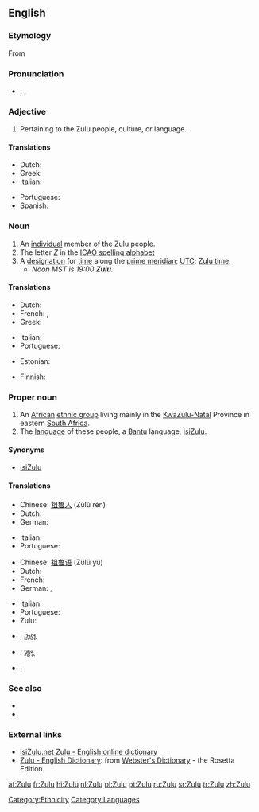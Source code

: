 {{wikipedia|Zulu (disambiguation)}}
{{interwiktionary|code=zu}}
{{also|zulu}}
==English==

===Etymology===
From {{etyl|zu}}

===Pronunciation===
* {{enPR|zo͞o'lo͞o}}, {{IPA|/ˈzuːluː/}}, {{SAMPA|/"zu:lu:/}}

===Adjective===
{{en-adj|-}}

# Pertaining to the Zulu people, culture, or language.

====Translations====
{{trans-top|pertaining to the Zulu people, culture, or language}}
* Dutch: {{t+|nl|Zoeloe}}
* Greek: {{t-|el|Ζουλού|sc=Grek}}
* Italian: {{t-|it|zulù}}
{{trans-mid}}
* Portuguese: {{t+|pt|zulu}}
* Spanish: {{t+|es|zulú}}
{{trans-bottom}}

===Noun===
{{en-noun}}

# An [[individual]] member of the Zulu people.
# The letter ''[[Z]]'' in the [[ICAO spelling alphabet]]
# A [[designation]] for [[time]] along the [[prime meridian]]; [[UTC]]; [[Zulu time]].
#* ''Noon MST is 19:00 '''Zulu'''.''

====Translations====
{{trans-top|member of the Zulu people}}
* Dutch: {{t+|nl|Zoeloe|m}}
* French: {{t+|fr|Zoulou|m}}, {{t+|fr|Zouloue|f}}
* Greek: {{t-|el|Ζουλού|sc=Grek}}
{{trans-mid}}
* Italian: {{t-|it|zulù|m|f}}
* Portuguese: {{t+|pt|zulu}}
{{trans-bottom}}

{{trans-top|the letter "Z" in ICAO spelling alphabet}}
* Estonian: {{t-|et|Zürich}}
{{trans-mid}}
* Finnish: {{t|fi|Tseta}}
{{trans-bottom}}

===Proper noun===
{{en-proper noun}}

# An [[African]] [[ethnic group]] living mainly in the [[KwaZulu-Natal]] Province in eastern [[South Africa]].
# The [[language]] of these people, a [[Bantu]] language; [[isiZulu]].

====Synonyms====
* {{italbrac|language}} [[isiZulu]]

====Translations====
{{trans-top|African ethnic group}}
* Chinese: [[祖鲁人]] (Zǔlǔ rén)
* Dutch: {{t|nl|Zoeloes||p}}
* German: {{t-|de|Zulu}}
{{trans-mid}}
* Italian: {{t-|it|zulù|m|f}}
* Portuguese: {{t+|pt|zulu}}
{{trans-bottom}}

{{trans-top|language}}
* Chinese: [[祖鲁语]] (Zǔlǔ yǔ)
* Dutch: {{t+|nl|Zoeloe|n}}
* French: {{t+|fr|zoulou|m}}
* German: {{t-|de|Zulu}}, {{t-|de|Bantu}}
{{trans-mid}}
* Italian: {{t-|it|zulù|m}}
* Portuguese: {{t+|pt|zulu}}
* Zulu: {{t-|zu|isiZulu|xs=Zulu}}
{{trans-bottom}}

{{checktrans-top}}
* {{ttbc|Gujarati}}: [[ઝૂલૂ]]
* {{ttbc|Hindi}}: [[ज़ूलू]]
{{trans-mid}}
* {{ttbc|Interlingua}}: {{t-|ia|Zulu|xs=Interlingua}}
{{trans-bottom}}

===See also===
* {{langcat}}
* {{ISO 639|link=Ethnologue|1code=zu|code=zul}}

===External links===
* [http://isizulu.net/ isiZulu.net Zulu - English online dictionary]
* [http://www.websters-online-dictionary.org/definition/Zulu-english/ Zulu - English Dictionary]: from [http://www.websters-online-dictionary.org/ Webster's Dictionary] - the Rosetta Edition.

[[Category:Ethnicity]]
[[Category:Languages]]

[[af:Zulu]]
[[fr:Zulu]]
[[hi:Zulu]]
[[nl:Zulu]]
[[pl:Zulu]]
[[pt:Zulu]]
[[ru:Zulu]]
[[sr:Zulu]]
[[tr:Zulu]]
[[zh:Zulu]]